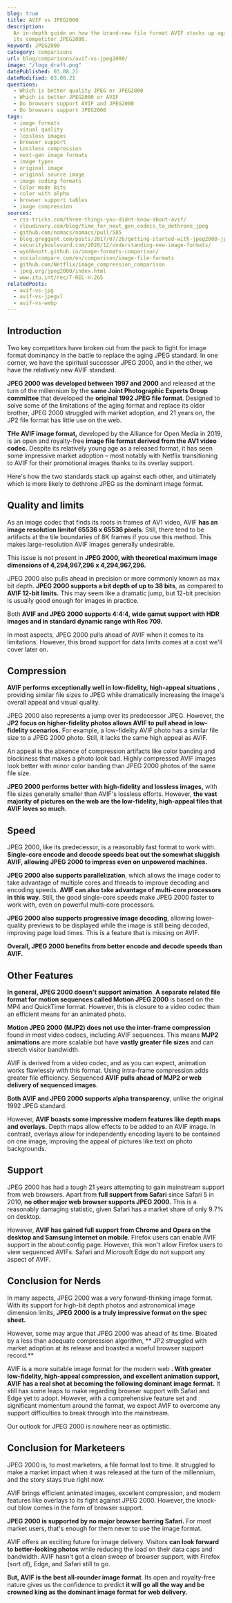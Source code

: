 ```yaml
---
blog: true
title: AVIF vs JPEG2000
description:
  An in-depth guide on how the brand-new file format AVIF stacks up against
  its competitor JPEG2000.
keyword: JPEG2000
category: comparisons
url: blog/comparisons/avif-vs-jpeg2000/
image: "/logo_draft.png"
datePublished: 03.08.21
dateModified: 03.08.21
questions:
  - Which is better quality JPEG or JPEG2000
  - Which is better JPEG2000 or AVIF
  - Do browsers support AVIF and JPEG2000
  - Do browsers support JPEG2000
tags:
  - image formats
  - visual quality
  - lossless images
  - browser support
  - Lossless compression
  - next-gen image formats
  - image types
  - original image
  - original source image
  - image coding formats
  - Color mode Bits
  - color with alpha
  - browser support tables
  - image compression
sources:
  - css-tricks.com/three-things-you-didnt-know-about-avif/
  - cloudinary.com/blog/time_for_next_gen_codecs_to_dethrone_jpeg
  - github.com/nomacs/nomacs/pull/585
  - blog.greggant.com/posts/2017/07/26/getting-started-with-jpeg2000-jpeg-xr-webp-on-macos-osx.html
  - securityboulevard.com/2020/12/understanding-new-image-formats/
  - wyohknott.github.io/image-formats-comparison/
  - socialcompare.com/en/comparison/image-file-formats
  - github.com/Netflix/image_compression_comparison
  - jpeg.org/jpeg2000/index.html
  - www.itu.int/rec/T-REC-H.265
relatedPosts:
  - avif-vs-jpg
  - avif-vs-jpegxl
  - avif-vs-webp
---
```


## Introduction

Two key competitors have broken out from the pack to fight for image format dominancy in the battle to replace the aging JPEG standard. In one corner, we have the spiritual successor JPEG 2000, and in the other, we have the relatively new AVIF standard.

**JPEG 2000 was developed between 1997 and 2000** and released at the turn of the millennium by the **same Joint Photographic Experts Group committee** that developed the **original 1992 JPEG file format**. Designed to solve some of the limitations of the aging format and replace its older brother, JPEG 2000 struggled with market adoption, and 21 years on, the JP2 file format has little use on the web.

**THe AVIF image format,** developed by the Alliance for Open Media in 2019, is an open and royalty-free **image file format derived from the AV1 video codec.** Despite its relatively young age as a released format, it has seen some impressive market adoption – most notably with Netflix transitioning to AVIF for their promotional images thanks to its overlay support.

Here's how the two standards stack up against each other, and ultimately which is more likely to dethrone JPEG as the dominant image format.

## Quality and limits

As an image codec that finds its roots in frames of AV1 video, AVIF **has an image resolution limitof 65536 x 65536 pixels**. Still, there tend to be artifacts at the tile boundaries of 8K frames if you use this method. This makes large-resolution AVIF images generally undesirable.

This issue is not present in **JPEG 2000, with theoretical maximum image dimensions of 4,294,967,296 x 4,294,967,296.**

JPEG 2000 also pulls ahead in precision or more commonly known as max bit depth. **JPEG 2000 supports a bit depth of up to 38 bits**, as compared to **AVIF 12-bit limits.** This may seem like a dramatic jump, but 12-bit precision is usually good enough for images in practice.

Both **AVIF and JPEG 2000 supports 4:4:4, wide gamut support with HDR images and in standard dynamic range with Rec 709.**

In most aspects, JPEG 2000 pulls ahead of AVIF when it comes to its limitations. However, this broad support for data limits comes at a cost we'll cover later on.

## Compression

**AVIF performs exceptionally well in low-fidelity, high-appeal situations** , providing similar file sizes to JPEG while dramatically increasing the image's overall appeal and visual quality.

JPEG 2000 also represents a jump over its predecessor JPEG. However, the **JP2 focus on higher-fidelity photos allows AVIF to pull ahead in low-fidelity scenarios.** For example, a low-fidelity AVIF photo has a similar file size to a JPEG 2000 photo. Still, it lacks the same high appeal as AVIF.

An appeal is the absence of compression artifacts like color banding and blockiness that makes a photo look bad. Highly compressed AVIF images look better with minor color banding than JPEG 2000 photos of the same file size.

**JPEG 2000 performs better with high-fidelity and lossless images,** with file sizes generally smaller than AVIF's lossless efforts. However, **the vast majority of pictures on the web are the low-fidelity, high-appeal files that AVIF loves so much.**

## Speed

JPEG 2000, like its predecessor, is a reasonably fast format to work with. **Single-core encode and decode speeds beat out the somewhat sluggish AVIF, allowing JPEG 2000 to impress even on unpowered machines.**

**JPEG 2000 also supports parallelization**, which allows the image coder to take advantage of multiple cores and threads to improve decoding and encoding speeds. **AVIF can also take advantage of multi-core processors in this way**. Still, the good single-core speeds make JPEG 2000 faster to work with, even on powerful multi-core processors.

**JPEG 2000 also supports progressive image decoding**, allowing lower-quality previews to be displayed while the image is still being decoded, improving page load times. This is a feature that is missing on AVIF.

**Overall, JPEG 2000 benefits from better encode and decode speeds than AVIF.**

## Other Features

**In general, JPEG 2000 doesn't support animation**. **A separate related file format for motion sequences called Motion JPEG 2000** is based on the MP4 and QuickTime format. However, this is closure to a video codec than an efficient means for an animated photo.

**Motion JPEG 2000 (MJP2) does not use the inter-frame compression** found in most video codecs, including AVIF sequences. This means **MJP2 animations** are more scalable but have **vastly greater file sizes** and can stretch visitor bandwidth.

AVIF is derived from a video codec, and as you can expect, animation works flawlessly with this format. Using intra-frame compression adds greater file efficiency. Sequenced **AVIF pulls ahead of MJP2 or web delivery of sequenced images.**

**Both AVIF and JPEG 2000 supports alpha transparency**, unlike the original 1992 JPEG standard.

However, **AVIF boasts some impressive modern features like depth maps and overlays.** Depth maps allow effects to be added to an AVIF image. In contrast, overlays allow for independently encoding layers to be contained on one image, improving the appeal of pictures like text on photo backgrounds.

## Support

JPEG 2000 has had a tough 21 years attempting to gain mainstream support from web browsers. Apart from **full support from Safari** since Safari 5 in 2010, **no other major web browser supports JPEG 2000\.** This is a reasonably damaging statistic, given Safari has a market share of only 9.7% on desktop.

However, **AVIF has gained full support from Chrome and Opera on the desktop and Samsung Internet on mobile**. Firefox users can enable AVIF support in the about:config page. However, this won't allow Firefox users to view sequenced AVIFs. Safari and Microsoft Edge do not support any aspect of AVIF.

## Conclusion for Nerds

In many aspects, JPEG 2000 was a very forward-thinking image format. With its support for high-bit depth photos and astronomical image dimension limits, **JPEG 2000 is a truly impressive format on the spec sheet.**

However, some may argue that JPEG 2000 was ahead of its time. Bloated by a less than adequate compression algorithm, ** JP2 struggled with market adoption at its release and boasted a woeful browser support record.**

AVIF is a more suitable image format for the modern web **. With greater low-fidelity, high-appeal compression, and excellent animation support, AVIF has a real shot at becoming the following dominant image format.** It still has some leaps to make regarding browser support with Safari and Edge yet to adopt. However, with a comprehensive feature set and significant momentum around the format, we expect AVIF to overcome any support difficulties to break through into the mainstream.

Our outlook for JPEG 2000 is nowhere near as optimistic.

## Conclusion for Marketeers

JPEG 2000 is, to most marketers, a file format lost to time. It struggled to make a market impact when it was released at the turn of the millennium, and the story stays true right now.

AVIF brings efficient animated images, excellent compression, and modern features like overlays to its fight against JPEG 2000\. However, the knock-out blow comes in the form of browser support.

**JPEG 2000 is supported by no major browser barring Safari.** For most market users, that's enough for them never to use the image format.

AVIF offers an exciting future for image delivery. Visitors **can look forward to better-looking photos** while reducing the load on their data caps and bandwidth. AVIF hasn't got a clean sweep of browser support, with Firefox (sort of), Edge, and Safari still to go.

**But, AVIF is the best all-rounder image format**. Its open and royalty-free nature gives us the confidence to predict **it will go all the way and be crowned king as the dominant image format for web delivery.**
